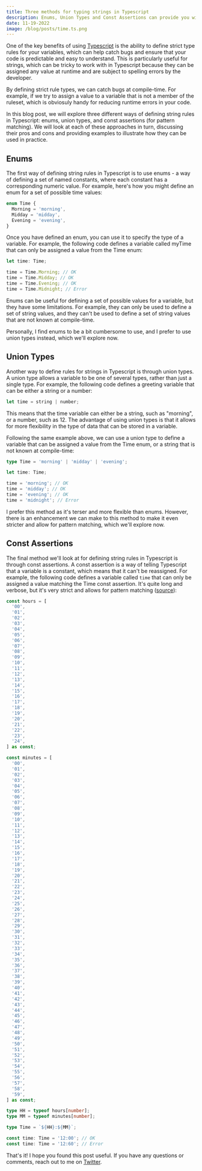 ```yaml
---
title: Three methods for typing strings in Typescript
description: Enums, Union Types and Const Assertions can provide you with the strictness you need to reduce errors.
date: 11-19-2022
image: /blog/posts/time.ts.png
---
```


One of the key benefits of using [Typescript](https://www.typescriptlang.org/) is the ability to define strict type rules for your variables, which can help catch bugs and ensure that your code is predictable and easy to understand. This is particularly useful for strings, which can be tricky to work with in Typescript because they can be assigned any value at runtime and are subject to spelling errors by the developer.

By defining strict rule types, we can catch bugs at compile-time. For example, if we try to assign a value to a variable that is not a member of the ruleset, which is obviosuly handy for reducing runtime errors in your code.

In this blog post, we will explore three different ways of defining string rules in Typescript: enums, union types, and const assertions (for pattern matching). We will look at each of these approaches in turn, discussing their pros and cons and providing examples to illustrate how they can be used in practice.

## Enums

The first way of defining string rules in Typescript is to use enums - a way of defining a set of named constants, where each constant has a corresponding numeric value. For example, here's how you might define an enum for a set of possible time values:

```ts
enum Time {
  Morning = 'morning',
  Midday = 'midday',
  Evening = 'evening',
}
```

Once you have defined an enum, you can use it to specify the type of a variable. For example, the following code defines a variable called myTime that can only be assigned a value from the Time enum:

```ts
let time: Time;

time = Time.Morning; // OK
time = Time.Midday; // OK
time = Time.Evening; // OK
time = Time.Midnight; // Error
```

Enums can be useful for defining a set of possible values for a variable, but they have some limitations. For example, they can only be used to define a set of string values, and they can't be used to define a set of string values that are not known at compile-time.

Personally, I find enums to be a bit cumbersome to use, and I prefer to use union types instead, which we'll explore now.

## Union Types

Another way to define rules for strings in Typescript is through union types. A union type allows a variable to be one of several types, rather than just a single type. For example, the following code defines a greeting variable that can be either a string or a number:

```ts
let time = string | number;
```

This means that the time variable can either be a string, such as "morning", or a number, such as 12. The advantage of using union types is that it allows for more flexibility in the type of data that can be stored in a variable.

Following the same example above, we can use a union type to define a variable that can be assigned a value from the Time enum, or a string that is not known at compile-time:

```ts
type Time = 'morning' | 'midday' | 'evening';

let time: Time;

time = 'morning'; // OK
time = 'midday'; // OK
time = 'evening'; // OK
time = 'midnight'; // Error
```

I prefer this method as it's terser and more flexible than enums. However, there is an enhancement we can make to this method to make it even stricter and allow for pattern matching, which we'll explore now.

## Const Assertions

The final method we'll look at for defining string rules in Typescript is through const assertions. A const assertion is a way of telling Typescript that a variable is a constant, which means that it can't be reassigned. For example, the following code defines a variable called `time` that can only be assigned a value matching the Time const assertion. It's quite long and verbose, but it's very strict and allows for pattern matching ([source](https://stackoverflow.com/a/74177605/14373765)):

```ts
const hours = [
  '00',
  '01',
  '02',
  '03',
  '04',
  '05',
  '06',
  '07',
  '08',
  '09',
  '10',
  '11',
  '12',
  '13',
  '14',
  '15',
  '16',
  '17',
  '18',
  '19',
  '20',
  '21',
  '22',
  '23',
  '24',
] as const;

const minutes = [
  '00',
  '01',
  '02',
  '03',
  '04',
  '05',
  '06',
  '07',
  '08',
  '09',
  '10',
  '11',
  '12',
  '13',
  '14',
  '15',
  '16',
  '17',
  '18',
  '19',
  '20',
  '21',
  '22',
  '23',
  '24',
  '25',
  '26',
  '27',
  '28',
  '29',
  '30',
  '31',
  '32',
  '33',
  '34',
  '35',
  '36',
  '37',
  '38',
  '39',
  '40',
  '41',
  '42',
  '43',
  '44',
  '45',
  '46',
  '47',
  '48',
  '49',
  '50',
  '51',
  '52',
  '53',
  '54',
  '55',
  '56',
  '57',
  '58',
  '59',
] as const;

type HH = typeof hours[number];
type MM = typeof minutes[number];

type Time = `${HH}:${MM}`;

const time: Time = '12:00'; // OK
const time: Time = '12:60'; // Error
```

That's it! I hope you found this post useful. If you have any questions or comments, reach out to me on [Twitter](https://twitter.com/haydenbleasel).
